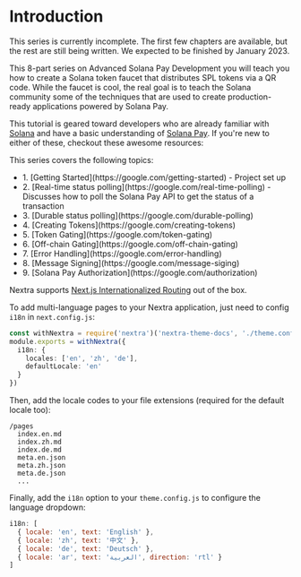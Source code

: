 
# Introduction

<Callout emoji="⚠️">
  This series is currently incomplete. The first few chapters are available, but the rest are still being written. We expected to be finished by January 2023.
</Callout>


This 8-part series on Advanced Solana Pay Development you will teach you how to create a Solana token faucet that distributes SPL tokens via a QR code. 
While the faucet is cool, the real goal is to teach the Solana community some of the techniques that are used to create production-ready applications powered by Solana Pay.

This tutorial is geared toward developers who are already familiar with [Solana](https://solana.com) and have a basic understanding of [Solana Pay](https://www.solanapay.com). If you're new to either of these, checkout these awesome resources:

This series covers the following topics:
<ul>
  <li>
    1. [Getting Started](https://google.com/getting-started) - Project set up
  </li>
  <li>
    2. [Real-time status polling](https://google.com/real-time-polling) - Discusses how to poll the Solana Pay API to get the status of a transaction
  </li>
  <li>
    3. [Durable status polling](https://google.com/durable-polling)
  </li>
  <li>
    4. [Creating Tokens](https://google.com/creating-tokens)
  </li>
  <li>
    5. [Token Gating](https://google.com/token-gating)
  </li>
  <li>
    6. [Off-chain Gating](https://google.com/off-chain-gating)
  </li>
  <li>
    7. [Error Handling](https://google.com/error-handling)
  </li>
  <li>
    8. [Message Signing](https://google.com/message-siging)
  </li>
  <li>
    9. [Solana Pay Authorization](https://google.com/authorization)
  </li>
</ul>


Nextra supports [Next.js Internationalized Routing](https://nextjs.org/docs/advanced-features/i18n-routing) out of the box.

To add multi-language pages to your Nextra application, just need to config `i18n` in `next.config.js`:

```ts
const withNextra = require('nextra')('nextra-theme-docs', './theme.config.js')
module.exports = withNextra({
  i18n: {
    locales: ['en', 'zh', 'de'],
    defaultLocale: 'en'
  }
})
```

Then, add the locale codes to your file extensions (required for the default locale too):

```plaintext
/pages
  index.en.md
  index.zh.md
  index.de.md
  meta.en.json
  meta.zh.json
  meta.de.json
  ...
```

Finally, add the `i18n` option to your `theme.config.js` to configure the language dropdown:

```jsx filename="theme.config.js"
i18n: [
  { locale: 'en', text: 'English' },
  { locale: 'zh', text: '中文' },
  { locale: 'de', text: 'Deutsch' },
  { locale: 'ar', text: 'العربية', direction: 'rtl' }
]
```
